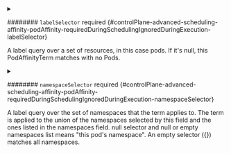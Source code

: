 


<details className="config-field" data-expandable="true">
<summary>

######## `labelSelector` <span className="config-field-required" data-required="false">required</span> <span className="config-field-type"></span> <span className="config-field-default"></span> <span className="config-field-enum"></span> {#controlPlane-advanced-scheduling-affinity-podAffinity-requiredDuringSchedulingIgnoredDuringExecution-labelSelector}

A label query over a set of resources, in this case pods.
If it's null, this PodAffinityTerm matches with no Pods.

</summary>

<PartialLabelselectorreference />


</details>


<PartialNamespaces />


<PartialTopologykey />



<details className="config-field" data-expandable="true">
<summary>

######## `namespaceSelector` <span className="config-field-required" data-required="false">required</span> <span className="config-field-type"></span> <span className="config-field-default"></span> <span className="config-field-enum"></span> {#controlPlane-advanced-scheduling-affinity-podAffinity-requiredDuringSchedulingIgnoredDuringExecution-namespaceSelector}

A label query over the set of namespaces that the term applies to.
The term is applied to the union of the namespaces selected by this field
and the ones listed in the namespaces field.
null selector and null or empty namespaces list means "this pod's namespace".
An empty selector ({}) matches all namespaces.

</summary>

<PartialNamespaceselectorreference />


</details>


<PartialMatchlabelkeys />


<PartialMismatchlabelkeys />
